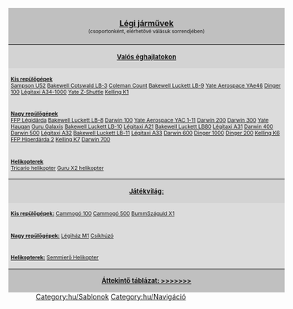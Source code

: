 <noinclude></noinclude>
<div style="float:right; padding-left:12px; background:none;">
<div style="width:550px; border:0px solid #000000; background:#C0C0C0; padding:5px; -moz-border-radius-topleft:5px; -moz-border-radius-topright:5px; font-size: 12pt;">
<center><strong><font size="3">[[hu/Manual/Légi járművek|Légi járművek]]</font><br></strong><font size="1">(csoportonként, elérhetővé válásuk sorrendjében)</font></center>
</div>
<div style="width:550px;  border:0px solid black; border-top-width: 1px; background:#D3D3D3; padding:5px; font-size: 8pt;"><center><font size="2"><strong>[[hu/Manual/Éghajlatok|Valós éghajlatokon]]</strong></font></center></div>
<div style="width:550px;  border:0px solid black; border-top-width: 0px; background:#DCDCDC; padding:5px; font-size: 8pt;"><u>'''Kis repülőgépek'''</u><br>{{en/nowrap begin}}[[hu/Manual/Base Set/Aircraft/Sampson U52|Sampson U52]]{{en/·w}} [[hu/Manual/Base Set/Aircraft/Bakewell Cotswald LB-3|Bakewell Cotswald LB-3]]{{en/·w}} [[hu/Manual/Base Set/Aircraft/Coleman Count|Coleman Count]]{{en/·w}} [[hu/Manual/Base Set/Aircraft/Bakewell Luckett LB-9|Bakewell Luckett LB-9]]{{en/·w}} [[hu/Manual/Base Set/Aircraft/Yate Aerospace YAe46|Yate Aerospace YAe46]]{{en/·w}} [[hu/Manual/Base Set/Aircraft/Dinger 100|Dinger 100]]{{en/·w}} [[hu/Manual/Base Set/Aircraft/Légitaxi A34-1000|Légitaxi A34-1000]]{{en/·w}} [[hu/Manual/Base Set/Aircraft/Yate Z-Shuttle|Yate Z-Shuttle]]{{en/·w}} [[hu/Manual/Base Set/Aircraft/Kelling K1|Kelling K1]] {{en/nowrap end}}</div>
<div style="width:550px;  border:0px solid black; border-top-width: 0px; background:#DCDCDC; padding:5px; font-size: 8pt;"><u>'''Nagy repülőgépek'''</u><br>{{en/nowrap begin}} [[hu/Manual/Base Set/Aircraft/FFP Légidárda|FFP Légidárda]]{{en/·w}} [[hu/Manual/Base Set/Aircraft/Bakewell Luckett LB-8|Bakewell Luckett LB-8]]{{en/·w}} [[hu/Manual/Base Set/Aircraft/Darwin 100|Darwin 100]]{{en/·w}} [[hu/Manual/Base Set/Aircraft/Yate Aerospace YAC 1-11|Yate Aerospace YAC 1-11]]{{en/·w}} [[hu/Manual/Base Set/Aircraft/Darwin 200|Darwin 200]]{{en/·w}} [[hu/Manual/Base Set/Aircraft/Darwin 300|Darwin 300]]{{en/·w}} [[hu/Manual/Base Set/Aircraft/Yate Haugan|Yate Haugan]]{{en/·w}} [[hu/Manual/Base Set/Aircraft/Guru Galaxis|Guru Galaxis]]{{en/·w}} [[hu/Manual/Base Set/Aircraft/Bakewell Luckett LB-10|Bakewell Luckett LB-10]]{{en/·w}} [[hu/Manual/Base Set/Aircraft/Légitaxi A21|Légitaxi A21]]{{en/·w}} [[hu/Manual/Base Set/Aircraft/Bakewell Luckett LB80|Bakewell Luckett LB80]]{{en/·w}} [[hu/Manual/Base Set/Aircraft/Légitaxi A31|Légitaxi A31]]{{en/·w}} [[hu/Manual/Base Set/Aircraft/Darwin 400|Darwin 400]]{{en/·w}} [[hu/Manual/Base Set/Aircraft/Darwin 500|Darwin 500]]{{en/·w}} [[hu/Manual/Base Set/Aircraft/Légitaxi A32|Légitaxi A32]]{{en/·w}} [[hu/Manual/Base Set/Aircraft/Bakewell Luckett LB-11|Bakewell Luckett LB-11]]{{en/·w}} [[hu/Manual/Base Set/Aircraft/Légitaxi A33|Légitaxi A33]]{{en/·w}} [[hu/Manual/Base Set/Aircraft/Darwin 600|Darwin 600]]{{en/·w}} [[hu/Manual/Base Set/Aircraft/Dinger 1000|Dinger 1000]]{{en/·w}} [[hu/Manual/Base Set/Aircraft/Dinger 200|Dinger 200]]{{en/·w}} [[hu/Manual/Base Set/Aircraft/Kelling K6|Kelling K6]]{{en/·w}} [[hu/Manual/Base Set/Aircraft/FFP Hiperdárda 2|FFP Hiperdárda 2]]{{en/·w}} [[hu/Manual/Base Set/Aircraft/Kelling K7|Kelling K7]]{{en/·w}} [[hu/Manual/Base Set/Aircraft/Darwin 700|Darwin 700]] {{en/nowrap end}}</div>
<div style="width:550px;  border:0px solid black; border-top-width: 0px; background:#DCDCDC; padding:5px; font-size: 8pt;"><u>'''Helikopterek'''</u><br>{{en/nowrap begin}}[[hu/Manual/Base Set/Aircraft/Tricario Helikopter|Tricario helikopter]]{{en/·w}} [[hu/Manual/Base Set/Aircraft/Guru X2 Helikopter|Guru X2 helikopter]] {{en/nowrap end}}</div>
<div style="width:550px;  border:0px solid black; border-top-width: 1px; background:#D3D3D3; padding:5px; font-size: 8pt;"><center><font size="2"><strong>[[hu/Manual/Éghajlatok#Játékvilág|Játékvilág:]]</strong></font></center></div>
<div style="width:550px;  border:0px solid black; border-top-width: 0px; background:#DCDCDC; padding:5px; font-size: 8pt;"><u>'''Kis repülőgépek:'''</u>{{en/nowrap begin}} [[hu/Cammogó 100|Cammogó 100]]{{en/·w}} [[hu/Cammogó 500|Cammogó 500]]{{en/·w}} [[hu/BummSzáguld X1|BummSzáguld X1]]{{en/nowrap end}}</div>
<div style="width:550px;  border:0px solid black; border-top-width: 0px; background:#DCDCDC; padding:5px; font-size: 8pt;"><u>'''Nagy repülőgépek:'''</u>{{en/nowrap begin}} [[hu/Légiház M1|Légiház M1]]{{en/·w}} [[hu/Csíkhúzó|Csíkhúzó]] {{en/nowrap end}}</div>
<div style="width:550px;  border:0px solid black; border-top-width: 0px; background:#DCDCDC; padding:5px; font-size: 8pt;"><u>'''Helikopterek:'''</u>{{en/nowrap begin}} [[hu/Semmierő Helikopter|Semmierő Helikopter]]{{en/nowrap end}}</div>
<div style="width:550px;  border:0px solid black; border-top-width: 1px; background:#C0C0C0; padding:5px; font-size: 8pt;"><center><font size="2"><strong>[[hu/Manual/Base Set/Aircraft/Légi járművek összehasonlító táblázata|Áttekintő táblázat: >>>>>>>]]</strong></font></center></div>
</div>
<noinclude>

[[Category:hu/Sablonok]][[Category:hu/Navigáció]]
</noinclude>